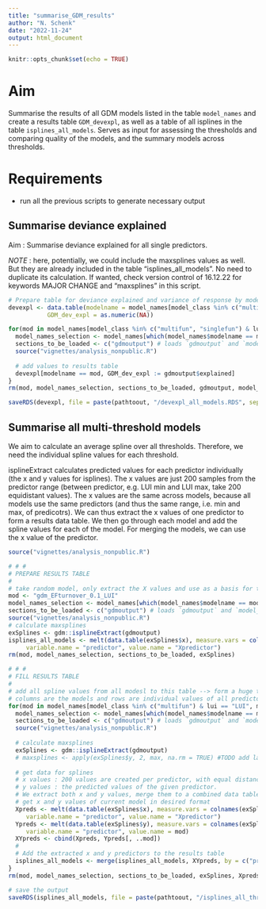 ```yaml
---
title: "summarise_GDM_results"
author: "N. Schenk"
date: "2022-11-24"
output: html_document
---
```


```r
knitr::opts_chunk$set(echo = TRUE)
```

# Aim
Summarise the results of all GDM models listed in the table `model_names` and create a results table `GDM_devexpl`, as well as a table of all isplines in the table `isplines_all_models`.
Serves as input for assessing the thresholds and comparing quality of the models, and the summary models across thresholds.

# Requirements
- run all the previous scripts to generate necessary output

## Summarise deviance explained
Aim : Summarise deviance explained for all single predictors.

*NOTE* : here, potentially, we could include the maxsplines values as well. But they are already included in the table "isplines_all_models". No need to duplicate its calculation. If wanted, check version control of 16.12.22 for keywords MAJOR CHANGE and "maxsplines" in this script.
```r
# Prepare table for deviance explained and variance of response by model
devexpl <- data.table(modelname = model_names[model_class %in% c("multifun", "singlefun") & lui == "LUI", modelname],
           GDM_dev_expl = as.numeric(NA))

for(mod in model_names[model_class %in% c("multifun", "singlefun") & lui == "LUI", modelname]){
  model_names_selection <- model_names[which(model_names$modelname == mod), ]
  sections_to_be_loaded <- c("gdmoutput") # loads `gdmoutput` and `model_specs`
  source("vignettes/analysis_nonpublic.R")
  
  # add values to results table
  devexpl[modelname == mod, GDM_dev_expl := gdmoutput$explained]
}
rm(mod, model_names_selection, sections_to_be_loaded, gdmoutput, model_specs)

saveRDS(devexpl, file = paste(pathtoout, "/devexpl_all_models.RDS", sep = "")) # note this dataset has been called "model_results.CSV" in the past.
```




## Summarise all multi-threshold models

We aim to calculate an average spline over all thresholds. Therefore, we need the individual spline values for each threshold.

isplineExtract calculates predicted values for each predictor individually (the x and y values for isplines). The x values are just 200 samples from the predictor range (between predictor, e.g. LUI min and LUI max, take 200 equidistant values). The x values are the same across models, because all models use the same predictors (and thus the same range, i.e. min and max, of predicotrs). We can thus extract the x values of one predictor to form a results data table. We then go through each model and add the spline values for each of the model. For merging the models, we can use the x value of the predictor.

```r
source("vignettes/analysis_nonpublic.R")

# # #
# PREPARE RESULTS TABLE
#
# take random model, only extract the X values and use as a basis for the results table.
mod <- "gdm_EFturnover_0.1_LUI"
model_names_selection <- model_names[which(model_names$modelname == mod), ]
sections_to_be_loaded <- c("gdmoutput") # loads `gdmoutput` and `model_specs`
source("vignettes/analysis_nonpublic.R")
# calculate maxsplines
exSplines <- gdm::isplineExtract(gdmoutput)
isplines_all_models <- melt(data.table(exSplines$x), measure.vars = colnames(exSplines$x),
     variable.name = "predictor", value.name = "Xpredictor")
rm(mod, model_names_selection, sections_to_be_loaded, exSplines)

# # #
# FILL RESULTS TABLE
#
# add all spline values from all modesl to this table --> form a huge table where
# columns are the models and rows are individual values of all predictors.
for(mod in model_names[model_class %in% c("multifun") & lui == "LUI", modelname]){
  model_names_selection <- model_names[which(model_names$modelname == mod), ]
  sections_to_be_loaded <- c("gdmoutput") # loads `gdmoutput` and `model_specs`
  source("vignettes/analysis_nonpublic.R")
  
  # calculate maxsplines
  exSplines <- gdm::isplineExtract(gdmoutput)
  # maxsplines <- apply(exSplines$y, 2, max, na.rm = TRUE) #TODO add later
  
  # get data for splines
  # x values : 200 values are created per predictor, with equal distances between min and max predictor
  # y values : the predicted values of the given predictor.
  # We extract both x and y values, merge them to a combined data table and use the x values for merging with the full results dataset.
  # get x and y values of current model in desired format
  Xpreds <- melt(data.table(exSplines$x), measure.vars = colnames(exSplines$x),
     variable.name = "predictor", value.name = "Xpredictor")
  Ypreds <- melt(data.table(exSplines$y), measure.vars = colnames(exSplines$x),
     variable.name = "predictor", value.name = mod)
  XYpreds <- cbind(Xpreds, Ypreds[, ..mod])
  #
  # Add the extracted x and y predictors to the results table
  isplines_all_models <- merge(isplines_all_models, XYpreds, by = c("predictor", "Xpredictor"))
}
rm(mod, model_names_selection, sections_to_be_loaded, exSplines, Xpreds, Ypreds, XYpreds)

# save the output
saveRDS(isplines_all_models, file = paste(pathtoout, "/isplines_all_threshold_models.RDS", sep = ""))
```


